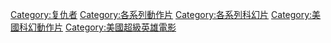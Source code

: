 {{Commons category|Avengers (comics) films}}

{{DEFAULTSORT:Avengers}}
[[Category:复仇者|Category:复仇者]]
[[Category:各系列動作片|Category:各系列動作片]]
[[Category:各系列科幻片|Category:各系列科幻片]]
[[Category:美國科幻動作片|Category:美國科幻動作片]]
[[Category:美國超級英雄電影|Category:美國超級英雄電影]]